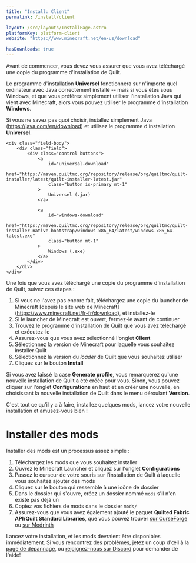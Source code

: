 ```yaml
---
title: "Install: Client"
permalink: /install/client

layout: /src/layouts/InstallPage.astro
platformKey: platform-client
website: "https://www.minecraft.net/en-us/download"

hasDownloads: true
---
```



Avant de commencer, vous devez vous assurer que vous avez téléchargé une copie du programme d'installation de Quilt.

Le programme d'installation **Universel** fonctionnera sur n'importe quel ordinateur avec Java correctement installé -- mais si vous êtes sous Windows, et que vous préférez simplement utiliser l'installation Java qui vient avec Minecraft, alors vous pouvez utiliser le programme d'installation **Windows**.

Si vous ne savez pas quoi choisir, installez simplement Java (https://java.com/en/download) et utilisez le programme d'installation **Universel**.

<div class="field is-horizontal">
	<InstallerVersion />

	<div class="field-body">
		<div class="field">
			<div class="control buttons">
				<a
					id="universal-download"
					href="https://maven.quiltmc.org/repository/release/org/quiltmc/quilt-installer/latest/quilt-installer-latest.jar"
					class="button is-primary mt-1"
				>
					Universel (.jar)
				</a>

				<a
					id="windows-download"
					href="https://maven.quiltmc.org/repository/release/org/quiltmc/quilt-installer-native-bootstrap/windows-x86_64/latest/windows-x86_64-latest.exe"
					class="button mt-1"
				>
					Windows (.exe)
				</a>
			</div>
		</div>
	</div>
</div>

Une fois que vous avez téléchargé une copie du programme d'installation de Quilt, suivez ces étapes :

1. Si vous ne l'avez pas encore fait, téléchargez une copie du launcher de Minecraft [depuis le site web de Minecraft] (https://www.minecraft.net/fr-fr/download), et installez-le
2. Si le launcher de Minecraft est ouvert, fermez-le avant de continuer
3. Trouvez le programme d'installation de Quilt que vous avez téléchargé et exécutez-le
4. Assurez-vous que vous avez sélectionné l'onglet **Client**
5. Sélectionnez la version de Minecraft pour laquelle vous souhaitez installer Quilt
6. Sélectionnez la version du _loader_ de Quilt que vous souhaitez utiliser
7. Cliquez sur le bouton **Install**

Si vous avez laissé la case **Generate profile**, vous remarquerez qu'une nouvelle installation de Quilt a été créée pour vous. Sinon, vous pouvez cliquer sur l'onglet **Configurations** en haut et en créer une nouvelle, en choisissant la nouvelle installation de Quilt dans le menu déroulant **Version**.

C'est tout ce qu'il y a à faire, installez quelques mods, lancez votre nouvelle installation et amusez-vous bien !

# Installer des mods

Installer des mods est un processus assez simple :

1. Téléchargez les mods que vous souhaitez installer
2. Ouvrez le Minecraft Launcher et cliquez sur l'onglet **Configurations**
3. Passez le curseur de votre souris sur l'installation de Quilt à laquelle vous souhaitez ajouter des mods
4. Cliquez sur le bouton qui ressemble à une icône de dossier
5. Dans le dossier qui s'ouvre, créez un dossier nommé `mods` s'il n'en existe pas déjà un
6. Copiez vos fichiers de mods dans le dossier `mods/`
7. Assurez-vous que vous avez également ajouté le paquet **Quilted Fabric API/Quilt Standard Libraries**, que vous pouvez trouver [sur CurseForge](https://www.curseforge.com/minecraft/mc-mods/qsl) ou [sur Modrinth](https://modrinth.com/mod/qsl)

Lancez votre installation, et les mods devraient être disponibles immédiatement. Si vous rencontrez des problèmes, jetez un coup d'œil à la [page de dépannage](/fr/usage/troubleshooting), ou [rejoignez-nous sur Discord](https://discord.quiltmc.org) pour demander de l'aide!
